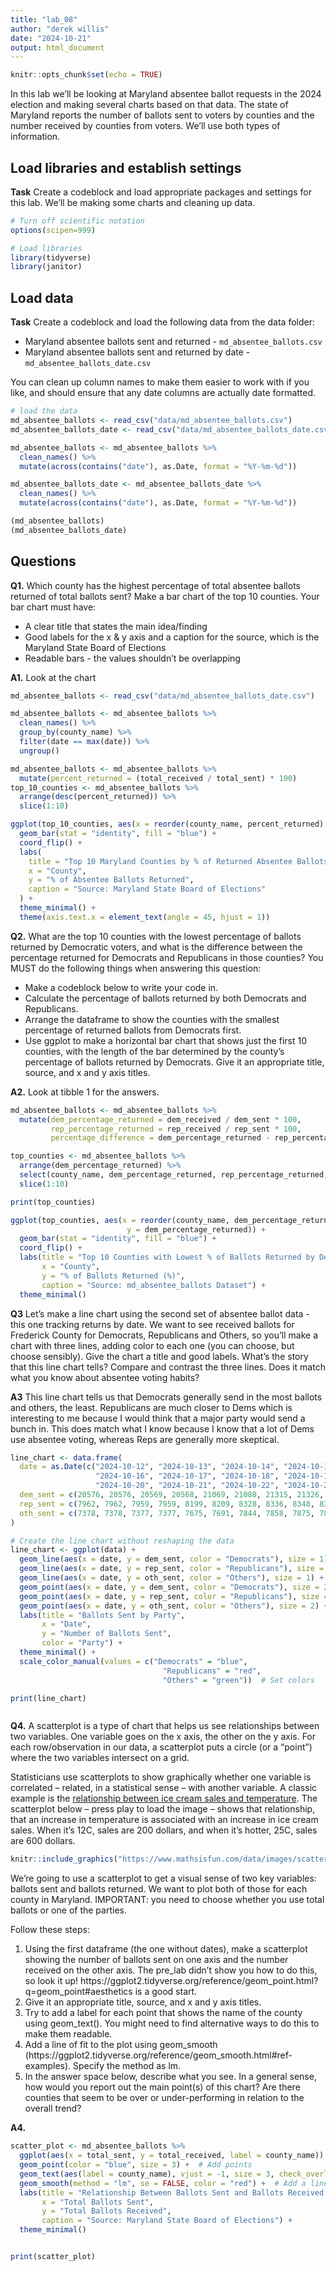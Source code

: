 ```yaml
---
title: "lab_08"
author: "derek willis"
date: "2024-10-21"
output: html_document
---
```


```r
knitr::opts_chunk$set(echo = TRUE)
```

In this lab we'll be looking at Maryland absentee ballot requests in the 2024 election and making several charts based on that data. The state of Maryland reports the number of ballots sent to voters by counties and the number received by counties from voters. We'll use both types of information.

## Load libraries and establish settings

**Task** Create a codeblock and load appropriate packages and settings for this lab. We'll be making some charts and cleaning up data.

```r
# Turn off scientific notation
options(scipen=999)

# Load libraries
library(tidyverse)
library(janitor)

```

## Load data

**Task** Create a codeblock and load the following data from the data folder:

-   Maryland absentee ballots sent and returned - `md_absentee_ballots.csv`
-   Maryland absentee ballots sent and returned by date - `md_absentee_ballots_date.csv`

You can clean up column names to make them easier to work with if you like, and should ensure that any date columns are actually date formatted.

```r
# load the data
md_absentee_ballots <- read_csv("data/md_absentee_ballots.csv")
md_absentee_ballots_date <- read_csv("data/md_absentee_ballots_date.csv")

md_absentee_ballots <- md_absentee_ballots %>%
  clean_names() %>%
  mutate(across(contains("date"), as.Date, format = "%Y-%m-%d"))

md_absentee_ballots_date <- md_absentee_ballots_date %>%
  clean_names() %>%
  mutate(across(contains("date"), as.Date, format = "%Y-%m-%d"))

(md_absentee_ballots)
(md_absentee_ballots_date)

```

## Questions

**Q1.** Which county has the highest percentage of total absentee ballots returned of total ballots sent? Make a bar chart of the top 10 counties. Your bar chart must have:

-   A clear title that states the main idea/finding
-   Good labels for the x & y axis and a caption for the source, which is the Maryland State Board of Elections
-   Readable bars - the values shouldn't be overlapping

**A1.** 
Look at the chart
```r
md_absentee_ballots <- read_csv("data/md_absentee_ballots_date.csv")

md_absentee_ballots <- md_absentee_ballots %>%
  clean_names() %>%
  group_by(county_name) %>%
  filter(date == max(date)) %>% 
  ungroup()

md_absentee_ballots <- md_absentee_ballots %>%
  mutate(percent_returned = (total_received / total_sent) * 100)
top_10_counties <- md_absentee_ballots %>%
  arrange(desc(percent_returned)) %>%
  slice(1:10)

ggplot(top_10_counties, aes(x = reorder(county_name, percent_returned), y = percent_returned)) +
  geom_bar(stat = "identity", fill = "blue") +
  coord_flip() +  
  labs(
    title = "Top 10 Maryland Counties by % of Returned Absentee Ballots",
    x = "County",
    y = "% of Absentee Ballots Returned",
    caption = "Source: Maryland State Board of Elections"
  ) +
  theme_minimal() +
  theme(axis.text.x = element_text(angle = 45, hjust = 1)) 


```

**Q2.** What are the top 10 counties with the lowest percentage of ballots returned by Democratic voters, and what is the difference between the percentage returned for Democrats and Republicans in those counties? You MUST do the following things when answering this question:

-   Make a codeblock below to write your code in.
-   Calculate the percentage of ballots returned by both Democrats and Republicans.
-   Arrange the dataframe to show the counties with the smallest percentage of returned ballots from Democrats first.
-   Use ggplot to make a horizontal bar chart that shows just the first 10 counties, with the length of the bar determined by the county's percentage of ballots returned by Democrats. Give it an appropriate title, source, and x and y axis titles.

**A2.**
Look at tibble 1 for the answers. 


```r

md_absentee_ballots <- md_absentee_ballots %>%
  mutate(dem_percentage_returned = dem_received / dem_sent * 100,
         rep_percentage_returned = rep_received / rep_sent * 100,
         percentage_difference = dem_percentage_returned - rep_percentage_returned)

top_counties <- md_absentee_ballots %>%
  arrange(dem_percentage_returned) %>%
  select(county_name, dem_percentage_returned, rep_percentage_returned, percentage_difference) %>%
  slice(1:10)

print(top_counties)

ggplot(top_counties, aes(x = reorder(county_name, dem_percentage_returned), 
                          y = dem_percentage_returned)) +
  geom_bar(stat = "identity", fill = "blue") +
  coord_flip() +
  labs(title = "Top 10 Counties with Lowest % of Ballots Returned by Democratic Voters",
       x = "County",
       y = "% of Ballots Returned (%)",
       caption = "Source: md_absentee_ballots Dataset") +
  theme_minimal()


```
**Q3** Let's make a line chart using the second set of absentee ballot data - this one tracking returns by date. We want to see received ballots for Frederick County for Democrats, Republicans and Others, so you'll make a chart with three lines, adding color to each one (you can choose, but choose sensibly). Give the chart a title and good labels. What's the story that this line chart tells? Compare and contrast the three lines. Does it match what you know about absentee voting habits? 

**A3**  This line chart tells us that Democrats generally send in the most ballots and others, the least. Republicans are much closer to Dems which is interesting to me because I would think that a major party would send a bunch in. This does match what I know because I know that a lot of Dems use absentee voting, whereas Reps are generally more skeptical. 

```r

line_chart <- data.frame(
  date = as.Date(c("2024-10-12", "2024-10-13", "2024-10-14", "2024-10-15", 
                   "2024-10-16", "2024-10-17", "2024-10-18", "2024-10-19", 
                   "2024-10-20", "2024-10-21", "2024-10-22", "2024-10-23")),
  dem_sent = c(20576, 20576, 20569, 20568, 21069, 21080, 21315, 21326, 21331, 21327, 21327, 21688),
  rep_sent = c(7962, 7962, 7959, 7959, 8199, 8209, 8328, 8336, 8348, 8348, 8348, 8534),
  oth_sent = c(7378, 7378, 7377, 7377, 7675, 7691, 7844, 7858, 7875, 7873, 7873, 8087)
)

# Create the line chart without reshaping the data
line_chart <- ggplot(data) +
  geom_line(aes(x = date, y = dem_sent, color = "Democrats"), size = 1) + 
  geom_line(aes(x = date, y = rep_sent, color = "Republicans"), size = 1) +  
  geom_line(aes(x = date, y = oth_sent, color = "Others"), size = 1) + 
  geom_point(aes(x = date, y = dem_sent, color = "Democrats"), size = 2) +  
  geom_point(aes(x = date, y = rep_sent, color = "Republicans"), size = 2) + 
  geom_point(aes(x = date, y = oth_sent, color = "Others"), size = 2) +  
  labs(title = "Ballots Sent by Party",
       x = "Date",
       y = "Number of Ballots Sent",
       color = "Party") +  
  theme_minimal() +  
  scale_color_manual(values = c("Democrats" = "blue", 
                                  "Republicans" = "red", 
                                  "Others" = "green"))  # Set colors

print(line_chart)



```

**Q4.** A scatterplot is a type of chart that helps us see relationships between two variables. One variable goes on the x axis, the other on the y axis. For each row/observation in our data, a scatterplot puts a circle (or a "point") where the two variables intersect on a grid.

Statisticians use scatterplots to show graphically whether one variable is correlated -- related, in a statistical sense -- with another variable. A classic example is the [relationship between ice cream sales and temperature](https://www.mathsisfun.com/data/scatter-xy-plots.html). The scatterplot below -- press play to load the image -- shows that relationship, that an increase in temperature is associated with an increase in ice cream sales. When it's 12C, sales are 200 dollars, and when it's hotter, 25C, sales are 600 dollars.

```r
knitr::include_graphics("https://www.mathsisfun.com/data/images/scatter-ice-cream1.svg")
```

We're going to use a scatterplot to get a visual sense of two key variables: ballots sent and ballots returned. We want to plot both of those for each county in Maryland. IMPORTANT: you need to choose whether you use total ballots or one of the parties.

Follow these steps:

1. Using the first dataframe (the one without dates), make a scatterplot showing the number of ballots sent on one axis and the number received on the other axis. The pre_lab didn't show you how to do this, so look it up! https://ggplot2.tidyverse.org/reference/geom_point.html?q=geom_point#aesthetics is a good start.
2. Give it an appropriate title, source, and x and y axis titles.
3. Try to add a label for each point that shows the name of the county using geom_text(). You might need to find alternative ways to do this to make them readable.
4. Add a line of fit to the plot using geom_smooth (https://ggplot2.tidyverse.org/reference/geom_smooth.html#ref-examples). Specify the method as lm.
5. In the answer space below, describe what you see. In a general sense, how would you report out the main point(s) of this chart? Are there counties that seem to be over or under-performing in relation to the overall trend?

**A4.** 

```r

scatter_plot <- md_absentee_ballots %>%
  ggplot(aes(x = total_sent, y = total_received, label = county_name)) +  # Set x and y aesthetics
  geom_point(color = "blue", size = 3) +  # Add points
  geom_text(aes(label = county_name), vjust = -1, size = 3, check_overlap = TRUE) +  # Add labels with overlap checking
  geom_smooth(method = "lm", se = FALSE, color = "red") +  # Add a line of fit
  labs(title = "Relationship Between Ballots Sent and Ballots Received in Maryland Counties",
       x = "Total Ballots Sent",
       y = "Total Ballots Received",
       caption = "Source: Maryland State Board of Elections") +  
  theme_minimal() 


print(scatter_plot)

  
```
